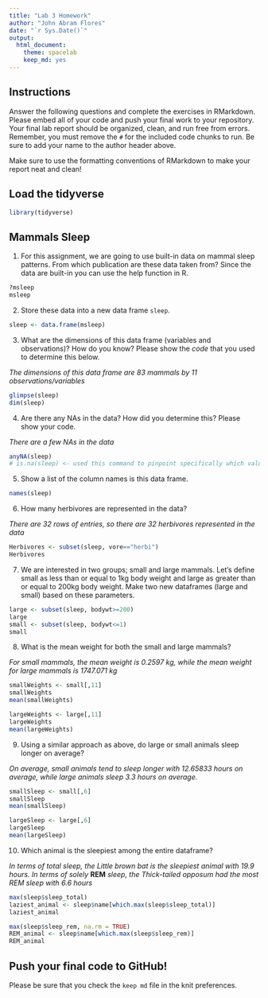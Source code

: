 ```yaml
---
title: "Lab 3 Homework"
author: "John Abram Flores"
date: "`r Sys.Date()`"
output:
  html_document: 
    theme: spacelab
    keep_md: yes
---
```


## Instructions
Answer the following questions and complete the exercises in RMarkdown. Please embed all of your code and push your final work to your repository. Your final lab report should be organized, clean, and run free from errors. Remember, you must remove the `#` for the included code chunks to run. Be sure to add your name to the author header above.  

Make sure to use the formatting conventions of RMarkdown to make your report neat and clean!  

## Load the tidyverse
```r
library(tidyverse)
```

## Mammals Sleep
1. For this assignment, we are going to use built-in data on mammal sleep patterns. From which publication are these data taken from? Since the data are built-in you can use the help function in R.
```r
?msleep
msleep
```

2. Store these data into a new data frame `sleep`.
```r
sleep <- data.frame(msleep)
```

3. What are the dimensions of this data frame (variables and observations)? How do you know? Please show the *code* that you used to determine this below.  

*The dimensions of this data frame are 83 mammals by 11 observations/variables*

```r
glimpse(sleep)
dim(sleep)
```

4. Are there any NAs in the data? How did you determine this? Please show your code.  

*There are a few NAs in the data*
```r
anyNA(sleep)
# is.na(sleep) <- used this command to pinpoint specifically which values were NA
```

5. Show a list of the column names is this data frame.
```r
names(sleep)
```

6. How many herbivores are represented in the data?  

*There are 32 rows of entries, so there are 32 herbivores represented in the data*
```r
Herbivores <- subset(sleep, vore=="herbi")
Herbivores
```

7. We are interested in two groups; small and large mammals. Let's define small as less than or equal to 1kg body weight and large as greater than or equal to 200kg body weight. Make two new dataframes (large and small) based on these parameters.
```r
large <- subset(sleep, bodywt>=200)
large
small <- subset(sleep, bodywt<=1)
small
```

8. What is the mean weight for both the small and large mammals?

*For small mammals, the mean weight is 0.2597 kg, while the mean weight for large mammals is 1747.071 kg*

```r
smallWeights <- small[,11]
smallWeights
mean(smallWeights)
```

```r
largeWeights <- large[,11]
largeWeights
mean(largeWeights)
```

9. Using a similar approach as above, do large or small animals sleep longer on average?  

*On average, small animals tend to sleep longer with 12.65833 hours on average, while large animals sleep 3.3 hours on average.*
```r
smallSleep <- small[,6]
smallSleep
mean(smallSleep)
```

```r
largeSleep <- large[,6]
largeSleep
mean(largeSleep)
```

10. Which animal is the sleepiest among the entire dataframe?

*In terms of total sleep, the Little brown bat is the sleepiest animal with 19.9 hours. In terms of solely* **REM** *sleep, the Thick-tailed opposum had the most REM sleep with 6.6 hours*
```r
max(sleep$sleep_total)
laziest_animal <- sleep$name[which.max(sleep$sleep_total)]
laziest_animal
```

```r
max(sleep$sleep_rem, na.rm = TRUE)
REM_animal <- sleep$name[which.max(sleep$sleep_rem)]
REM_animal
```

## Push your final code to GitHub!
Please be sure that you check the `keep md` file in the knit preferences.   